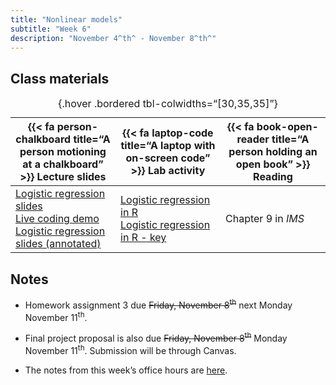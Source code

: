 ```yaml
---
title: "Nonlinear models"
subtitle: "Week 6"
description: "November 4^th^ - November 8^th^"
---
```


## Class materials

| {{< fa person-chalkboard title="A person motioning at a chalkboard" >}} Lecture slides | {{< fa laptop-code title="A laptop with on-screen code" >}} Lab activity | {{< fa book-open-reader title="A person holding an open book" >}} Reading |
|----|----|----|
| [Logistic regression slides](handouts/week6-handout.pdf){target="_blank"} <br/> [Live coding demo](live-coding/week6/week6-live-coding.qmd) <br/> [Logistic regression slides (annotated)](handouts/week6-handout-annotated.pdf){target="_blank"} | [Logistic regression in R](labs/week-6-lab.qmd){target="\"_blank"} <br/> [Logistic regression in R - key](labs/week-6-lab-key.qmd) | Chapter 9 in *IMS* |

: {.hover .bordered tbl-colwidths="\[30,35,35\]"}

## Notes

-   Homework assignment 3 due ~~Friday, November 8^th^~~ next Monday November 11^th^.

-   Final project proposal is also due ~~Friday, November 8^th^~~ Monday November 11^th^. Submission will be through Canvas.

-   The notes from this week's office hours are [here](office-hours/week-6-oh.qmd).
